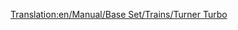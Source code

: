 [[Translation:en/Manual/Base Set/Trains/Turner Turbo]]
{{hu/Navbox Mozdonyok}}
{{hu/Vonatok|Name=Turner Turbo
|Image=[[File:en/Turnerturbo.png]]
|Cost=£41,014 ($82.028)
|Speed=160 km/h (100 mph)
|Weight=190 t
|Power=3,500 LE (2,611 kW)
|Annual=£3,122 ($6.244)
|Designed=1977
|Lifespan=22 
|Capacity=N/A
|Leírás=
|Valósság=A Turner Turbo a [https://www.wikipedia.org/wiki/Turbo_(train)  UAC Turbo-Train]-re alapul.

A gázturbinás mozdonyok jellemzőiről összefoglalót olvashatsz a [http://hu.wikipedia.org/wiki/Gázturbinás_mozdony Wikipédián]).
}}